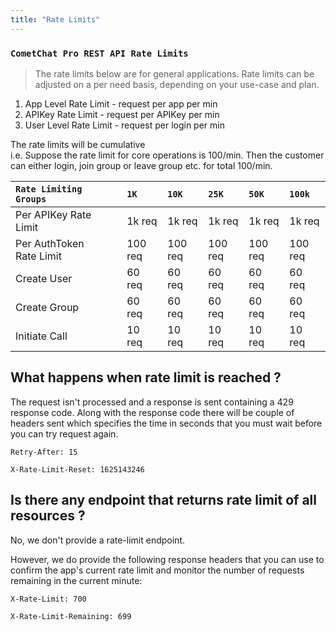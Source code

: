 ```yaml
---
title: "Rate Limits"
---
```




### `CometChat Pro REST API Rate Limits`

<Note>

> The rate limits below are for general applications. Rate limits can be adjusted on a per need basis, depending on your use-case and plan.

</Note>

1. App Level Rate Limit - request per app per min
2. APIKey Rate Limit - request per APIKey per min
3. User Level Rate Limit - request per login per min

<Note>

The rate limits will be cumulative\
i.e. Suppose the rate limit for core operations is 100/min. Then the customer can either login, join group or leave group etc. for total 100/min.

</Note>

| `Rate Limiting Groups`   |   | `1K`    | `10K`   | `25K`   | `50K`   | `100k`  |
| :------------------------ | - | :------- | :------- | :------- | :------- | :------- |
| Per APIKey Rate Limit    |   | 1k req  | 1k req  | 1k req  | 1k req  | 1k req  |
| Per AuthToken Rate Limit |   | 100 req | 100 req | 100 req | 100 req | 100 req |
| Create User              |   | 60 req  | 60 req  | 60 req  | 60 req  | 60 req  |
| Create Group             |   | 60 req  | 60 req  | 60 req  | 60 req  | 60 req  |
| Initiate Call            |   | 10 req  | 10 req  | 10 req  | 10 req  | 10 req  |

## What happens when rate limit is reached ?

The request isn't processed and a response is sent containing a 429 response code. Along with the response code there will be couple of headers sent which specifies the time in seconds that you must wait before you can try request again.

`Retry-After: 15`

`X-Rate-Limit-Reset: 1625143246`

## Is there any endpoint that returns rate limit of all resources ?

No, we don't provide a rate-limit endpoint.

However, we do provide the following response headers that you can use to confirm the app's current rate limit and monitor the number of requests remaining in the current minute:

`X-Rate-Limit: 700`

`X-Rate-Limit-Remaining: 699`
